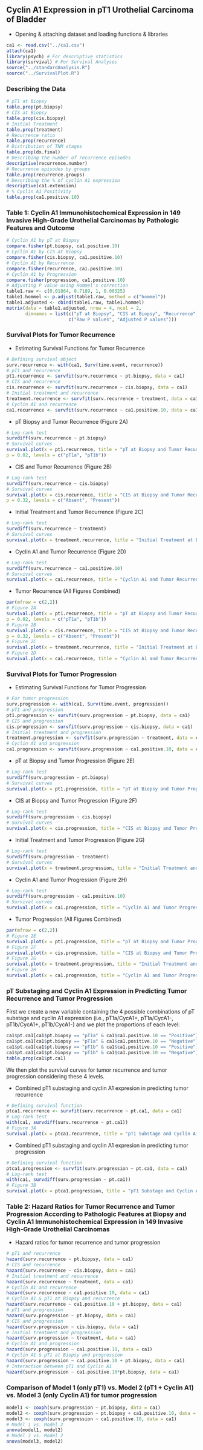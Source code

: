 ## Cyclin A1 Expression in pT1 Urothelial Carcinoma of Bladder
* Opening & attaching dataset and loading functions & libraries
```r
ca1 <- read.csv("../ca1.csv")
attach(ca1)
library(psych) # For descriptive statistics
library(survival) # For Survival Analyses
source("../standardAnalysis.R")
source("../SurvivalPlot.R")
```
### Describing the Data
```r
# pT1 at Biopsy
table.prop(pt.biopsy)
# CIS at Biopsy
table.prop(cis.biopsy) 
# Initial Treatment
table.prop(treatment)
# Recurrence ratio
table.prop(recurrence)
# Distribution of TNM stages
table.prop(dx.final) 
# Describing the number of recurrence episodes
descriptive(recurrence.number) 
# Recurrence episodes by groups
table.prop(recurrence.groups) 
# Describing the % of cyclin A1 expression
descriptive(ca1.extension)
# % Cyclin A1 Positivity
table.prop(ca1.positive.10)
```

### Table 1: Cyclin A1 Immunohistochemical Expression in 149 Invasive High-Grade Urothelial Carcinomas by Pathologic Features and Outcome
```r
# Cyclin A1 by pT at Biopsy
compare.fisher(pt.biopsy, ca1.positive.10)
# Cyclin A1 by CIS at Biopsy
compare.fisher(cis.biopsy, ca1.positive.10)
# Cyclin A1 by Recurrence
compare.fisher(recurrence, ca1.positive.10)
# Cyclin A1 by Progression
compare.fisher(progression, ca1.positive.10) 
# Adjusting P value using Hommel's correction
table1.raw <- c(0.01864, 0.7189, 1, 0.00325)
table1.hommel <- p.adjust(table1.raw, method = c("hommel"))
table1.adjusted <- cbind(table1.raw, table1.hommel)
matrix(data = table1.adjusted, nrow = 4, ncol = 2,
       dimnames = list(c("pT at Biopsy", "CIS at Biopsy", "Recurrence", "Progression"),
                       c("Raw P values", "Adjusted P values")))
```

### Survival Plots for Tumor Recurrence
* Estimating Survival Functions for Tumor Recurrence
```r
# Defining survival object
surv.recurrence <- with(ca1, Surv(time.event, recurrence))
# pT1 and recurrence
pt1.recurrence <- survfit(surv.recurrence ~ pt.biopsy, data = ca1)
# CIS and recurrence
cis.recurrence <- survfit(surv.recurrence ~ cis.biopsy, data = ca1)
# Initial treatment and recurrence
treatment.recurrence <- survfit(surv.recurrence ~ treatment, data = ca1)
# Cyclin A1 and recurrence
ca1.recurrence <- survfit(surv.recurrence ~ ca1.positive.10, data = ca1)
```

* pT Biopsy and Tumor Recurrence (Figure 2A)
```r
# Log-rank test
survdiff(surv.recurrence ~ pt.biopsy)
# Survival curves
survival.plot(x = pt1.recurrence, title = "pT at Biopsy and Tumor Recurrence",
p = 0.02, levels = c("pT1a", "pT1b"))
```

* CIS and Tumor Recurrence (Figure 2B)
```r
# Log-rank test
survdiff(surv.recurrence ~ cis.biopsy)
# Survival curves
survival.plot(x = cis.recurrence, title = "CIS at Biopsy and Tumor Recurrence",
p = 0.32, levels = c("Absent", "Present"))
```

* Initial Treatment and Tumor Recurrence (Figure 2C)
```r
# Log-rank test
survdiff(surv.recurrence ~ treatment)
# Survival curves
survival.plot(x = treatment.recurrence, title = "Initial Treatment at Biopsy and Tumor Recurrence", p = 0.47, levels = c("TURB+BCG", "TURB+MC", "TURB alone"))
```

* Cyclin A1 and Tumor Recurrence (Figure 2D)
```r
# Log-rank test
survdiff(surv.recurrence ~ ca1.positive.10)
# Survival curves
survival.plot(x = ca1.recurrence, title = "Cyclin A1 and Tumor Recurrence", p = 0.68, position = "topright", levels = c("Negative", "Positive"))
```

* Tumor Recurrence (All Figures Combined)
```r
par(mfrow = c(2,2))
# Figure 2A
survival.plot(x = pt1.recurrence, title = "pT at Biopsy and Tumor Recurrence",
p = 0.02, levels = c("pT1a", "pT1b"))
# Figure 2B
survival.plot(x = cis.recurrence, title = "CIS at Biopsy and Tumor Recurrence",
p = 0.32, levels = c("Absent", "Present"))
# Figure 2C
survival.plot(x = treatment.recurrence, title = "Initial Treatment at Biopsy and Tumor Recurrence", p = 0.47, levels = c("TURB+BCG", "TURB+MC", "TURB alone"))
# Figure 2D
survival.plot(x = ca1.recurrence, title = "Cyclin A1 and Tumor Recurrence", p = 0.68, position = "topright", levels = c("Negative", "Positive"))
```

### Survival Plots for Tumor Progression
* Estimating Survival Functions for Tumor Progression
```r
# For tumor progression
surv.progression <- with(ca1, Surv(time.event, progression))
# pT1 and progression
pt1.progression <- survfit(surv.progression ~ pt.biopsy, data = ca1)
# CIS and progression
cis.progression <- survfit(surv.progression ~ cis.biopsy, data = ca1)
# Initial treatment and progression
treatment.progression <- survfit(surv.progression ~ treatment, data = ca1)
# Cyclin A1 and progression
ca1.progression <- survfit(surv.progression ~ ca1.positive.10, data = ca1)
```

* pT at Biopsy and Tumor Progression (Figure 2E)
```r
# Log-rank test
survdiff(surv.progression ~ pt.biopsy)
# Survival curves
survival.plot(x = pt1.progression, title = "pT at Biopsy and Tumor Progression", p = 1.11e-06, levels = c("pT1a", "pT1b"))
```

* CIS at Biopsy and Tumor Progression (Figure 2F)
```r
# Log-rank test
survdiff(surv.progression ~ cis.biopsy)
# Survival curves
survival.plot(x = cis.progression, title = "CIS at Biopsy and Tumor Progression", p = 0.03, levels = c("Absent", "Present"), position = "bottomright")
```

* Initial Treatment and Tumor Progression (Figure 2G)
```r
# Log-rank test
survdiff(surv.progression ~ treatment)
# Survival curves
survival.plot(x = treatment.progression, title = "Initial Treatment and Tumor Progression", p = 0.47, levels = c("TURB+BCG", "TURB+MC", "TURB alone"))
```

* Cyclin A1 and Tumor Progression (Figure 2H)
```r
# Log-rank test
survdiff(surv.progression ~ ca1.positive.10)
# Survival curves
survival.plot(x = ca1.progression, title = "Cyclin A1 and Tumor Progression", p = 0.004, levels = c("Negative", "Positive"))
```

* Tumor Progression (All Figures Combined)
```r
par(mfrow = c(2,2))
# Figure 2E
survival.plot(x = pt1.progression, title = "pT at Biopsy and Tumor Progression", p = 1.11e-06, levels = c("pT1a", "pT1b"))
# Figure 2F
survival.plot(x = cis.progression, title = "CIS at Biopsy and Tumor Progression", p = 0.03, levels = c("Absent", "Present"), position = "bottomright")
# Figure 2G
survival.plot(x = treatment.progression, title = "Initial Treatment and Tumor Progression", p = 0.47, levels = c("TURB+BCG", "TURB+MC", "TURB alone"))
# Figure 2H
survival.plot(x = ca1.progression, title = "Cyclin A1 and Tumor Progression", p = 0.004, levels = c("Negative", "Positive"))
```

### pT Substaging and Cyclin A1 Expression in Predicting Tumor Recurrence and Tumor Progression
First we create a new variable containing the 4 possible combinations of pT substage and cyclin A1 expression (i.e., pT1a/CycA1+, pT1a/CycA1-, pT1b/CycA1+, pT1b/CycA1-) and we plot the proportions of each level:
```r
ca1$pt.ca1[ca1$pt.biopsy == "pT1a" & ca1$ca1.positive.10 == "Positive"] <- "pT1a/CycA1+"
ca1$pt.ca1[ca1$pt.biopsy == "pT1a" & ca1$ca1.positive.10 == "Negative"] <- "pT1a/CycA1-"
ca1$pt.ca1[ca1$pt.biopsy == "pT1b" & ca1$ca1.positive.10 == "Positive"] <- "pT1b/CycA1+"
ca1$pt.ca1[ca1$pt.biopsy == "pT1b" & ca1$ca1.positive.10 == "Negative"] <- "pT1b/CycA1-"
table.prop(ca1$pt.ca1)
```
We then plot the survival curves for tumor recurrence and tumor progression considering these 4 levels.

* Combined pT1 substaging and cyclin A1 expresion in predicting tumor recurrence
```r
# Defining survival function
ptca1.recurrence <- survfit(surv.recurrence ~ pt.ca1, data = ca1)
# Log-rank test
with(ca1, survdiff(surv.recurrence ~ pt.ca1))
# Figure 3A
survival.plot(x = ptca1.recurrence, title = "pT1 Substage and Cyclin A1 for Predicting \nTumor Recurrence", p = 0.014, levels = c("pT1a/CycA1-", "pT1a/CycA1+", "pT1b/CycA1-", "pT1b/CycA1+"))
```

* Combined pT1 substaging and cyclin A1 expresion in predicting tumor progression
```r
# Defining survival function
ptca1.progression <- survfit(surv.progression ~ pt.ca1, data = ca1)
# Log-rank test
with(ca1, survdiff(surv.progression ~ pt.ca1))
# Figure 3B
survival.plot(x = ptca1.progression, title = "pT1 Substage and Cyclin A1 for Predicting \nTumor Progression", p = 7.7e-07, levels = c("pT1a/CycA1-", "pT1a/CycA1+", "pT1b/CycA1-", "pT1b/CycA1+"))
```

### Table 2: Hazard Ratios for Tumor Recurrence and Tumor Progression According to Pathologic Features at Biopsy and Cyclin A1 Immunohistochemical Expression in 149 Invasive High-Grade Urothelial Carcinomas
* Hazard ratios for tumor recurrence and tumor progression
```r
# pT1 and recurrence
hazard(surv.recurrence ~ pt.biopsy, data = ca1)
# CIS and recurrence
hazard(surv.recurrence ~ cis.biopsy, data = ca1)
# Initial treatment and recurrence
hazard(surv.recurrence ~ treatment, data = ca1)
# Cyclin A1 and recurrence
hazard(surv.recurrence ~ ca1.positive.10, data = ca1)
# Cyclin A1 & pT1 at Biopsy and recurrence
hazard(surv.recurrence ~ ca1.positive.10 + pt.biopsy, data = ca1)
# pT1 and progression
hazard(surv.progression ~ pt.biopsy, data = ca1)
# CIS and progression
hazard(surv.progression ~ cis.biopsy, data = ca1)
# Initial treatment and progression
hazard(surv.progression ~ treatment, data = ca1)
# Cyclin A1 and progression
hazard(surv.progression ~ ca1.positive.10, data = ca1)
# Cyclin A1 & pT1 at Biopsy and progression
hazard(surv.progression ~ ca1.positive.10 + pt.biopsy, data = ca1)
# Interaction between pT1 and Cyclin A1
hazard(surv.progression ~ ca1.positive.10*pt.biopsy, data = ca1) 
```

### Comparison of Model 1 (only pT1) vs. Model 2 (pT1 + Cyclin A1) vs. Model 3 (only Cyclin A1) for tumor progression
```r
model1 <- coxph(surv.progression ~ pt.biopsy, data = ca1)
model2 <- coxph(surv.progression ~ pt.biopsy + ca1.positive.10, data = ca1)
model3 <- coxph(surv.progression ~ ca1.positive.10, data = ca1)
# Model 1 vs. Model 2
anova(model1, model2)
# Model 3 vs. Model 2
anova(model3, model2) 
```